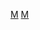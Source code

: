 {{Userbox
  |border-c = #DC143C
  |border-s = 1
  |id-c     = #FFFFFF
  |id-s     = 10
  |id-fc    = #DC143C
  |id-w     = 80
  |info-c   = #FFE4E1
  |info-s   = 10
  |info-fc  = #800080
  |id       = /(◕w◕)\
  |info     = 這個用戶已簽訂契約成為'''[[魔法少女小圓|<span style="color:#FF69B4;">魔法少女</span>]]'''。
}}
<includeonly>[[Category:喜歡魔法少女小圓的維基人|M]]</includeonly>
<noinclude>[[Category:動畫用戶框模板|M]]</noinclude>